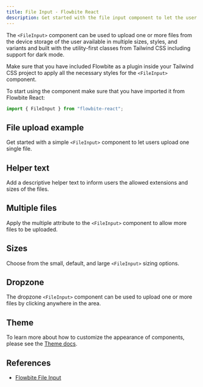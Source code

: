 ```yaml
---
title: File Input - Flowbite React
description: Get started with the file input component to let the user to upload one or more files from their device storage based on multiple styles and sizes
---
```


The `<FileInput>` component can be used to upload one or more files from the device storage of the user available in multiple sizes, styles, and variants and built with the utility-first classes from Tailwind CSS including support for dark mode.

Make sure that you have included Flowbite as a plugin inside your Tailwind CSS project to apply all the necessary styles for the `<FileInput>` component.

To start using the component make sure that you have imported it from Flowbite React:

```jsx
import { FileInput } from "flowbite-react";
```

## File upload example

Get started with a simple `<FileInput>` component to let users upload one single file.

<Example name="fileInput.root" />

## Helper text

Add a descriptive helper text to inform users the allowed extensions and sizes of the files.

<Example name="fileInput.helper" />

## Multiple files

Apply the multiple attribute to the `<FileInput>` component to allow more files to be uploaded.

<Example name="fileInput.multiple" />

## Sizes

Choose from the small, default, and large `<FileInput>` sizing options.

<Example name="fileInput.sizes" />

## Dropzone

The dropzone `<FileInput>` component can be used to upload one or more files by clicking anywhere in the area.

<Example name="fileInput.dropzone" />

## Theme

To learn more about how to customize the appearance of components, please see the [Theme docs](/docs/customize/theme).

<Theme name="fileInput" />

## References

- [Flowbite File Input](https://flowbite.com/docs/forms/file-input/)
